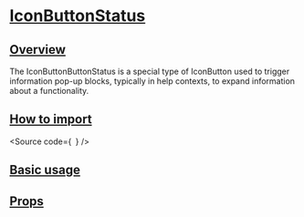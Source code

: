 

<Meta of={Stories} />

# [IconButtonStatus](#iconbuttonstatus)

## [Overview](#overview)

The IconButtonButtonStatus is a special type of IconButton used to trigger information pop-up blocks,
typically in help contexts, to expand information about a functionality.

## [How to import](#how-to-import)

<Source
  code={`
`}
/>

## [Basic usage](#basic-usage)

<Canvas of={Stories.Base} />

## [Props](#props)

<ArgTypes of={Stories} />
